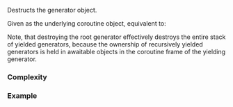 {{cpp/coroutine/generator/title|~generator}}
{{cpp/coroutine/generator/navbar}}
{{ddcl|since=c++23|1=
~generator();
}}

Destructs the generator object.

Given {{rlpt|/#Data members|''coroutine_''}} as the underlying coroutine object, equivalent to:
{{source|1=
if (coroutine_)
    coroutine_.destroy();
}}

Note, that destroying the root generator effectively destroys the entire stack of yielded generators, because the ownership of recursively yielded generators is held in awaitable objects in the coroutine frame of the yielding generator. 

===Complexity===
{{todo}}

===Example===
{{example
|code=
|output=
}}

{{langlinks|de|es|fr|ja|ru|zh}}